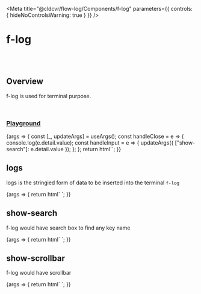
<Meta
	title="@cldcvr/flow-log/Components/f-log"
	parameters={{
		controls: { hideNoControlsWarning: true }
	}}
/>

# f-log

<br />
<br />

## Overview

<f-divider></f-divider>

f-log is used for terminal purpose.

<br />

### [Playground](/story/cldcvr-flow-log-components-f-log--playground)

<Canvas>
	<Story
		name="Playground"
		argTypes={{
			logs: { control: "text" },
			["show-search"]: { control: "boolean" },
			["show-scrollbar"]: { control: "boolean" }
		}}
		args={{
			logs: samplelogs,
			["show-search"]: false,
			["show-scrollbar"]: false
		}}
	>
		{args => {
			const [_, updateArgs] = useArgs();
			const handleClose = e => {
				console.log(e.detail.value);
				const handleInput = e => {
					updateArgs({ ["show-search"]: e.detail.value });
				};
			};
			return html`<f-div direction="column" padding="x-large" height="100%"
				><f-log
					.logs=${args.logs}
					?show-search=${args["show-search"]}
					?show-scrollbar=${args["show-scrollbar"]}
					@close=${handleClose}
				></f-log
			></f-div>`;
		}}
	</Story>
</Canvas>

<br />

## logs

<f-divider></f-divider>

logs is the stringied form of data to be inserted into the terminal `f-log`

<Canvas>
	<Story name="logs">
		{args => {
			return html`
				<f-div direction="column" padding="x-large" height="100%"
					><f-log .logs=${samplelogs}></f-log
				></f-div>
			`;
		}}
	</Story>
</Canvas>

<br />

## show-search

<f-divider></f-divider>

f-log would have search box to find any key name

<Canvas>
	<Story name="show-search">
		{args => {
			return html`
				<f-div direction="column" padding="x-large" height="100%"
					><f-log ?show-search=${true} .logs=${samplelogs}></f-log
				></f-div>
			`;
		}}
	</Story>
</Canvas>

<br />

## show-scrollbar

<f-divider></f-divider>

f-log would have scrollbar

<Canvas>
	<Story name="show-scrollbar">
		{args => {
			return html`
				<f-div direction="column" padding="x-large" height="100%"
					><f-log ?show-scrollbar=${true} .logs=${samplelogs}></f-log
				></f-div>
			`;
		}}
	</Story>
</Canvas>
